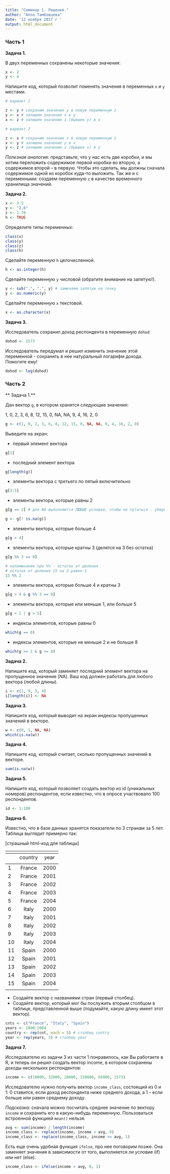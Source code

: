 ```yaml
---
title: "Семинар 1. Решения."
author: "Алла Тамбовцева"
date: '12 ноября 2017 г '
output: html_document
---
```

### Часть 1

**Задача 1.**

В двух переменных сохранены некоторые значения:

```r
x <- 2
y <- 4
```

Напишите код, который позволит поменять значения в переменных `x` и `y` местами.

```r
# вариант 1

z <- y # сохраним значение y в новую переменную z
y <- x # запишем значение x в y
x <- z # запишем значение z (бывшее y) в x

# вариант 2

z <- x # сохраним значение x в новую переменную z
x <- y # запишем значение y в x
y <- z # запишем значение z (бывшее x) в y
```

*Полезная аналогия:* представьте, что у нас есть две коробки, и мы хотим переложить содержимое первой коробки во вторую, а содержимое второй -- в первую. Чтобы это сделать, мы должны сначала содержимое одной из коробок куда-то выложить. Так же и с переменными: создаем переменную `z` в качестве временного хранилища значений.

**Задача 2.**

```r
x <- 3.5
y <- "2,6"
z <- 1.78
h <- TRUE
```

Определите типы переменных:

```r
class(x)
class(y)
class(z)
class(h)
```

Сделайте переменную `h` целочисленной.

```r
h <- as.integer(h)
```

Сделайте переменную `y` числовой (обратите внимание на запятую!).

```r
y <- sub(",", ".", y) # заменяем запятую на точку
y <- as.numeric(y)
```

Сделайте переменную `x` текстовой.

```r
x <- as.character(x)
```

**Задача 3.**

Исследователь сохранил доход респондента в переменную `dohod`:

```r
dohod <- 1573
```

Исследователь передумал и решил изменить значение этой переменной - сохранить в нее натуральный логарифм дохода. Помогите ему!

```r
dohod <- log(dohod)
```

### Часть 2

** Задача 1.**

Дан вектор `g`, в котором хранятся следующие значения:

1, 0, 2, 3, 6, 8, 12, 15, 0, NA, NA, 9, 4, 16, 2, 0

```r
g <- c(1, 0, 2, 3, 6, 8, 12, 15, 0, NA, NA, 9, 4, 16, 2, 0)
```

Выведите на экран:

* первый элемент вектора

```r
g[1]
```

* последний элемент вектора

```r
g[length(g)]
```

* элементы вектора с третьего по пятый включительно

```r
g[3:5]
```

* элементы вектора, которые равны 2

```r
g[g == 2] # для NA выполняются ЛЮБЫЕ условия, чтобы не путаться - уберем их

g <- g[! is.na(g)]
```

* элементы вектора, которые больше 4

```r
g[g > 4]
```

* элементы вектора, которые кратны 3 (делятся на 3 без остатка)

```r
g[g %% 3 == 0]

# напоминание про %% - остаток от деления
# остаток от деления 15 на 2 равен 1
15 %% 2
```

* элементы вектора, которые больше 4 и кратны 3

```r
g[g > 4 & g %% 3 == 0]
```

* элементы вектора, которые или меньше 1, или больше 5

```r
g[g < 1 | g > 5]
```

* индексы элементов, которые равны 0

```r
which(g == 0)
```

* индексы элементов, которые не меньше 2 и не больше 8

```r
which(g >= 2 & g <= 8)
```

**Задача 2.**

Напишите код, который заменяет последний элемент вектора на пропущенное значение (NA). Ваш код должен работать для любого вектора (любой длины).

```r
i <- c(1, 9, 3, 4)
i[length(i)] <- NA
```


**Задача 3.**

Напишите код, который выводит на экран индексы пропущенных значений в векторе.

```r
w <- c(0, 1, NA, NA)
which(is.na(w)) 
```


**Задача 4.**

Напишите код, который считает, сколько пропущенных значений в векторе.

```r
sum(is.na(w))
```


**Задача 5.**

Напишите код, который позволяет создать вектор из id (уникальных номеров) респондентов, если известно, что в опросе участвовало 100 респондентов.

```r
id <- 1:100
```


**Задача 6.**

Известно, что в базе данных хранятся показатели по 3 странам за 5 лет. Таблица выглядит примерно так:

[страшный html-код для таблицы]

<table style="text-align:center"><tr><td colspan="3" style="border-bottom: 1px solid black"></td></tr><tr><td style="text-align:left"></td><td>country</td><td>year</td></tr>
<tr><td colspan="3" style="border-bottom: 1px solid black"></td></tr><tr><td style="text-align:left">1</td><td>France</td><td>2000</td></tr>
<tr><td style="text-align:left">2</td><td>France</td><td>2001</td></tr>
<tr><td style="text-align:left">3</td><td>France</td><td>2002</td></tr>
<tr><td style="text-align:left">4</td><td>France</td><td>2003</td></tr>
<tr><td style="text-align:left">5</td><td>France</td><td>2004</td></tr>
<tr><td style="text-align:left">6</td><td>Italy</td><td>2000</td></tr>
<tr><td style="text-align:left">7</td><td>Italy</td><td>2001</td></tr>
<tr><td style="text-align:left">8</td><td>Italy</td><td>2002</td></tr>
<tr><td style="text-align:left">9</td><td>Italy</td><td>2003</td></tr>
<tr><td style="text-align:left">10</td><td>Italy</td><td>2004</td></tr>
<tr><td style="text-align:left">11</td><td>Spain</td><td>2000</td></tr>
<tr><td style="text-align:left">12</td><td>Spain</td><td>2001</td></tr>
<tr><td style="text-align:left">13</td><td>Spain</td><td>2002</td></tr>
<tr><td style="text-align:left">14</td><td>Spain</td><td>2003</td></tr>
<tr><td style="text-align:left">15</td><td>Spain</td><td>2004</td></tr>
<tr><td colspan="3" style="border-bottom: 1px solid black"></td></tr></table>

* Создайте вектор с названиями стран (первый столбец).
* Создайте вектор, который мог бы послужить вторым столбцом в таблице, представленной выше (подумайте, какую длину имеет этот вектор).

```r
cnts <- c("France", "Italy", "Spain")
years <- 2000:2004
country <- rep(cnt, each = 5) # столбец contry
year <- rep(years, 3) # столбец year
```

**Задача 7.**

Исследователю из задачи 3 из части 1 понравилось, как Вы работаете в R, и теперь он решил создать вектор income, в котором сохранены доходы нескольких респондентов:

```r
income <- c(10000, 32000, 28000, 150000, 65000, 1573)
```

Исследователю нужно получить вектор `income_class`, состоящий из 0 и 1: 0 ставится, если доход респондента ниже среднего дохода, а 1 - если больше или равен среднему доходу.

*Подсказка:* сначала можно посчитать среднее значение по вектору `income` и сохранить его в какую-нибудь переменную. Пользоваться встроенной функцией `mean()` нельзя.

```r
avg <- sum(income) / length(income)
income_class <- replace(income, income < avg, 0)
income_class <- replace(income_class, income >= avg, 1)
```

Есть еще очень удобная функция `ifelse`, про нее поговорим позже. Она заменяет значения в зависимости от того, выполняется ли условие (if) или нет (else).

```r
income_class <- ifelse(income < avg, 0, 1)
```
